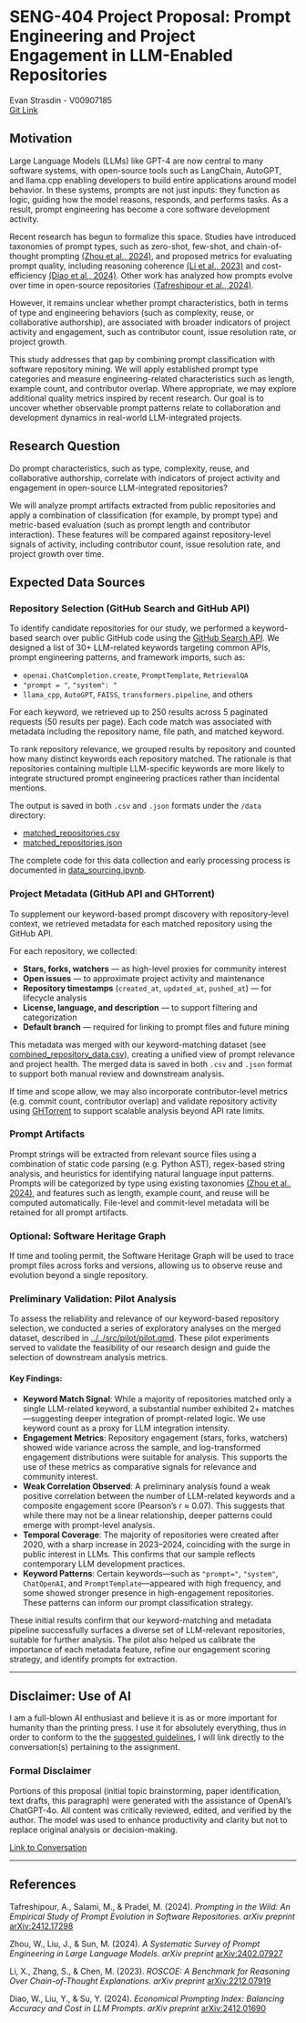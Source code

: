 # SENG-404 Project Proposal: Prompt Engineering and Project Engagement in LLM-Enabled Repositories

Evan Strasdin - V00907185  
[Git Link](https://github.com/n4m3name/SENG404-Project)

## Motivation

Large Language Models (LLMs) like GPT-4 are now central to many software systems, with open-source tools such as LangChain, AutoGPT, and llama.cpp enabling developers to build entire applications around model behavior. In these systems, prompts are not just inputs: they function as logic, guiding how the model reasons, responds, and performs tasks. As a result, prompt engineering has become a core software development activity.

Recent research has begun to formalize this space. Studies have introduced taxonomies of prompt types, such as zero-shot, few-shot, and chain-of-thought prompting [(Zhou et al., 2024)](#references), and proposed metrics for evaluating prompt quality, including reasoning coherence [(Li et al., 2023)](#references) and cost-efficiency [(Diao et al., 2024)](#references). Other work has analyzed how prompts evolve over time in open-source repositories [(Tafreshipour et al., 2024)](#references).

However, it remains unclear whether prompt characteristics, both in terms of type and engineering behaviors (such as complexity, reuse, or collaborative authorship), are associated with broader indicators of project activity and engagement, such as contributor count, issue resolution rate, or project growth.

This study addresses that gap by combining prompt classification with software repository mining. We will apply established prompt type categories and measure engineering-related characteristics such as length, example count, and contributor overlap. Where appropriate, we may explore additional quality metrics inspired by recent research. Our goal is to uncover whether observable prompt patterns relate to collaboration and development dynamics in real-world LLM-integrated projects.

## Research Question

Do prompt characteristics, such as type, complexity, reuse, and collaborative authorship, correlate with indicators of project activity and engagement in open-source LLM-integrated repositories?

We will analyze prompt artifacts extracted from public repositories and apply a combination of classification (for example, by prompt type) and metric-based evaluation (such as prompt length and contributor interaction). These features will be compared against repository-level signals of activity, including contributor count, issue resolution rate, and project growth over time.

## Expected Data Sources

### Repository Selection (GitHub Search and GitHub API)  
To identify candidate repositories for our study, we performed a keyword-based search over public GitHub code using the [GitHub Search API](https://docs.github.com/en/rest/search?apiVersion=2022-11-28). We designed a list of 30+ LLM-related keywords targeting common APIs, prompt engineering patterns, and framework imports, such as:

* `openai.ChatCompletion.create`, `PromptTemplate`, `RetrievalQA`
* `"prompt = "`, `"system": "`
* `llama_cpp`, `AutoGPT`, `FAISS`, `transformers.pipeline`, and others

For each keyword, we retrieved up to 250 results across 5 paginated requests (50 results per page). Each code match was associated with metadata including the repository name, file path, and matched keyword.

To rank repository relevance, we grouped results by repository and counted how many distinct keywords each repository matched. The rationale is that repositories containing multiple LLM-specific keywords are more likely to integrate structured prompt engineering practices rather than incidental mentions.

The output is saved in both `.csv` and `.json` formats under the `/data` directory:

* [matched_repositories.csv](../data/matched_repositories.csv)
* [matched_repositories.json](../data/matched_repositories.json)

The complete code for this data collection and early processing process is documented in [data_sourcing.ipynb](../src/data_sourcing.ipynb).

### Project Metadata (GitHub API and GHTorrent)

To supplement our keyword-based prompt discovery with repository-level context, we retrieved metadata for each matched repository using the GitHub API.

For each repository, we collected:

* **Stars, forks, watchers** — as high-level proxies for community interest
* **Open issues** — to approximate project activity and maintenance
* **Repository timestamps** (`created_at`, `updated_at`, `pushed_at`) — for lifecycle analysis
* **License, language, and description** — to support filtering and categorization
* **Default branch** — required for linking to prompt files and future mining

This metadata was merged with our keyword-matching dataset (see [combined_repository_data.csv](../data/combined_repository_data.csv)), creating a unified view of prompt relevance and project health. The merged data is saved in both `.csv` and `.json` format to support both manual review and downstream analysis.

If time and scope allow, we may also incorporate contributor-level metrics (e.g. commit count, contributor overlap) and validate repository activity using [GHTorrent](http://ghtorrent.org/) to support scalable analysis beyond API rate limits.

### Prompt Artifacts  
Prompt strings will be extracted from relevant source files using a combination of static code parsing (e.g. Python AST), regex-based string analysis, and heuristics for identifying natural language input patterns. Prompts will be categorized by type using existing taxonomies [(Zhou et al., 2024)](#references), and features such as length, example count, and reuse will be computed automatically. File-level and commit-level metadata will be retained for all prompt artifacts.

### Optional: Software Heritage Graph  
If time and tooling permit, the Software Heritage Graph will be used to trace prompt files across forks and versions, allowing us to observe reuse and evolution beyond a single repository.

### Preliminary Validation: Pilot Analysis

To assess the reliability and relevance of our keyword-based repository selection, we conducted a series of exploratory analyses on the merged dataset, described in [../../src/pilot/pilot.qmd](https://github.com/n4m3name/SENG404-Project/blob/master/src/pilot/pilot.pdf). These pilot experiments served to validate the feasibility of our research design and guide the selection of downstream analysis metrics.

#### Key Findings:

* **Keyword Match Signal**: While a majority of repositories matched only a single LLM-related keyword, a substantial number exhibited 2+ matches—suggesting deeper integration of prompt-related logic. We use keyword count as a proxy for LLM integration intensity.
* **Engagement Metrics**: Repository engagement (stars, forks, watchers) showed wide variance across the sample, and log-transformed engagement distributions were suitable for analysis. This supports the use of these metrics as comparative signals for relevance and community interest.
* **Weak Correlation Observed**: A preliminary analysis found a weak positive correlation between the number of LLM-related keywords and a composite engagement score (Pearson’s r ≈ 0.07). This suggests that while there may not be a linear relationship, deeper patterns could emerge with prompt-level analysis.
* **Temporal Coverage**: The majority of repositories were created after 2020, with a sharp increase in 2023–2024, coinciding with the surge in public interest in LLMs. This confirms that our sample reflects contemporary LLM development practices.
* **Keyword Patterns**: Certain keywords—such as `"prompt="`, `"system"`, `ChatOpenAI`, and `PromptTemplate`—appeared with high frequency, and some showed stronger presence in high-engagement repositories. These patterns can inform our prompt classification strategy.

These initial results confirm that our keyword-matching and metadata pipeline successfully surfaces a diverse set of LLM-relevant repositories, suitable for further analysis. The pilot also helped us calibrate the importance of each metadata feature, refine our engagement scoring strategy, and identify prompts for extraction.



---

## Disclaimer: Use of AI
I am a full-blown AI enthusiast and believe it is as or more important for humanity than the printing press. I use it for absolutely everything, thus in order to conform to the the [suggested guidelines](https://llm-guidelines.org/guidelines/), I will link directly to the conversation(s) pertaining to the assignment.

### Formal Disclaimer
Portions of this proposal (initial topic brainstorming, paper identification, text drafts, this paragraph) were generated with the assistance of OpenAI's ChatGPT-4o. All content was critically reviewed, edited, and verified by the author. The model was used to enhance productivity and clarity but not to replace original analysis or decision-making.

[Link to Conversation](https://chatgpt.com/share/687ada87-7bf4-8001-8883-a3a9ed54e9f9)

---


## References

Tafreshipour, A., Salami, M., & Pradel, M. (2024). *Prompting in the Wild: An Empirical Study of Prompt Evolution in Software Repositories*. *arXiv preprint* [arXiv:2412.17298](https://arxiv.org/abs/2412.17298)

Zhou, W., Liu, J., & Sun, M. (2024). *A Systematic Survey of Prompt Engineering in Large Language Models*. *arXiv preprint* [arXiv:2402.07927](https://arxiv.org/abs/2402.07927)

Li, X., Zhang, S., & Chen, M. (2023). *ROSCOE: A Benchmark for Reasoning Over Chain-of-Thought Explanations*. *arXiv preprint* [arXiv:2212.07919](https://arxiv.org/abs/2212.07919)

Diao, W., Liu, Y., & Su, Y. (2024). *Economical Prompting Index: Balancing Accuracy and Cost in LLM Prompts*. *arXiv preprint* [arXiv:2412.01690](https://arxiv.org/abs/2412.01690)

